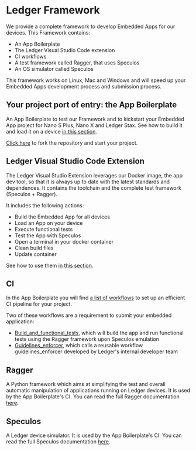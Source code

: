 # Ledger Framework

We provide a complete framework to develop Embedded Apps for our devices. This Framework contains:
- An App Boilerplate
- The Ledger Visual Studio Code extension
- CI workflows
- A test framework called Ragger, that uses Speculos
- An OS simulator called Speculos

This framework works on Linux, Mac and Windows and will speed up your Embedded Apps development process and submission process.

## Your project port of entry: the App Boilerplate

An App Boilerplate to test our Framework and to kickstart your Embedded App project for Nano S Plus, Nano X and Ledger Stax. See how to build it and load it on a device [in this section](./build-load).

[Click here](https://github.com/LedgerHQ/app-boilerplate) to fork the repository and start your project.

## Ledger Visual Studio Code Extension

The Ledger Visual Studio Extension leverages our Docker image, the app dev tool, so that it is always up to date with the latest standards and dependences. It contains the toolchain and the complete test framework (Speculos + Ragger).

It includes the following actions:

- Build the Embedded App for all devices
- Load an App on your device
- Execute functional tests
- Test the App with Speculos
- Open a terminal in your docker container
- Clean build files
- Update container

See how to use them [in this section](./build-load).


## CI

In the App Boilerplate you will find [a list of workflows](https://github.com/LedgerHQ/app-boilerplate/tree/master/.github/workflows) to set up an efficient CI pipeline for your project. 

Two of these workflows are a requirement to submit your embedded application:
- [Build_and_functional_tests](https://github.com/LedgerHQ/app-boilerplate/blob/master/.github/workflows/build_and_functional_tests.yml), which will build the app and run functional tests using the Ragger framework upon Speculos emulation
- [Guidelines_enforcer](https://github.com/LedgerHQ/app-boilerplate/blob/master/.github/workflows/guidelines_enforcer.yml), which calls a reusable workflow guidelines_enforcer developed by Ledger's internal developer team


## Ragger

A Python framework which aims at simplifying the test and overall automatic manipulation of applications running on Ledger devices. It is used by the App Boilerplate's CI. You can read the full Ragger documentation [here](https://ledgerhq.github.io/ragger/).

## Speculos

A Ledger device simulator. It is used by the App Boilerplate's CI. You can read the full Speculos documentation [here](https://speculos.ledger.com/).



